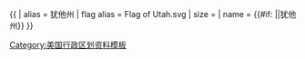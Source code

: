 {{ {{{1<noinclude>|country showdata</noinclude>}}}
| alias = 犹他州
| flag alias = Flag of Utah.svg
| size = {{{size|}}}
| name = {{#if: {{{name|}}}|{{{name|}}}|犹他州}}
}}<noinclude>
[[Category:美国行政区划资料模板]]
</noinclude>